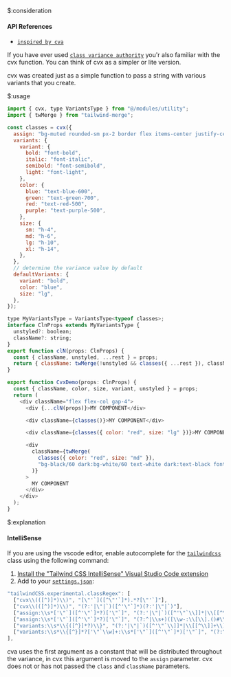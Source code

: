 $:consideration

#### API References

- [`inspired by cva`](https://cva.style/docs)

If you have ever used [`class variance authority`](https://cva.style/docs) you'r also familiar with the cvx function. You can think of cvx as a simpler or lite version.

cvx was created just as a simple function to pass a string with various variants that you create.



$:usage

```js
import { cvx, type VariantsType } from "@/modules/utility";
import { twMerge } from "tailwind-merge";

const classes = cvx({
  assign: "bg-muted rounded-sm px-2 border flex items-center justify-center", // assign values that is definitely returned
  variants: {
    variant: {
      bold: "font-bold",
      italic: "font-italic",
      semibold: "font-semibold",
      light: "font-light",
    },
    color: {
      blue: "text-blue-600",
      green: "text-green-700",
      red: "text-red-500",
      purple: "text-purple-500",
    },
    size: {
      sm: "h-4",
      md: "h-6",
      lg: "h-10",
      xl: "h-14",
    },
  },
  // determine the variance value by default
  defaultVariants: {
    variant: "bold",
    color: "blue",
    size: "lg",
  },
});
```


```js
type MyVariantsType = VariantsType<typeof classes>;
interface ClnProps extends MyVariantsType {
  unstyled?: boolean;
  className?: string;
}
export function clN(props: ClnProps) {
  const { className, unstyled, ...rest } = props;
  return { className: twMerge(!unstyled && classes({ ...rest }), className) };
}
```

```js
export function CvxDemo(props: ClnProps) {
  const { className, color, size, variant, unstyled } = props;
  return (
    <div className="flex flex-col gap-4">
      <div {...clN(props)}>MY COMPONENT</div>

      <div className={classes()}>MY COMPONENT</div>

      <div className={classes({ color: "red", size: "lg" })}>MY COMPONENT</div>

      <div
        className={twMerge(
          classes({ color: "red", size: "md" }),
          "bg-black/60 dark:bg-white/60 text-white dark:text-black font-extrabold border-0",
        )}
      >
        MY COMPONENT
      </div>
    </div>
  );
}
```



$:explanation

#### IntelliSense

If you are using the vscode editor, enable autocomplete for the [`tailwindcss`](https://tailwindcss.com/docs/editor-setup#intelli-sense-for-vs-code) class using the following command:

1. [Install the "Tailwind CSS IntelliSense" Visual Studio Code extension](https://marketplace.visualstudio.com/items?itemName=bradlc.vscode-tailwindcss)
2. Add to your [`settings.json`](https://code.visualstudio.com/docs/getstarted/settings):

```js
"tailwindCSS.experimental.classRegex": [
  ["cvx\\(([^)]*)\\)", "[\"'`]([^\"'`]*).*?[\"'`]"],
  ["cvx\\(([^)]*)\\)", "(?:'|\"|`)([^'\"`]*)(?:'|\"|`)"],
  ["assign:\\s*['\"`]([^'\"`]*?)['\"`]", "(?:'|\"|`)([^'\"`\\]]*|\\[[^\\]]+\\])(?:'|\"|`)"],
  ["assign:\\s*['\"`]([^'\"`]*?)['\"`]", "(?:^|\\s+)([\\w-:\\[\\].()#\\/%]+)(?=\\s+|$)"],
  ["variants:\\s*\\{([^}]*?)\\}", "(?:'|\"|`)([^'\"`\\]]*|\\[[^\\]]+\\])(?:'|\"|`)"],
  ["variants:\\s*\\{[^}]*?['\"`\\w]+:\\s*['\"`]([^'\"`]*)['\"`]", "(?:^|\\s+)([\\w-:\\[\\].()#\\/%]+)(?=\\s+|$)"],
],
```

cva uses the first argument as a constant that will be distributed throughout the variance, in cvx this argument is moved to the `assign` parameter. cvx does not or has not passed the `class` and `className` parameters.